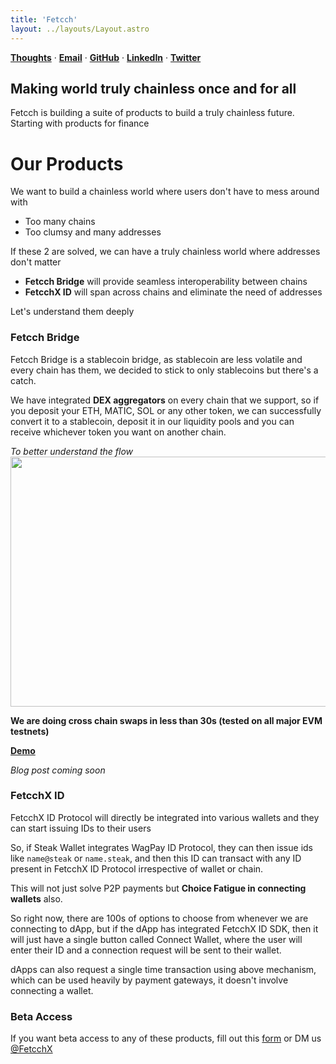 ```yaml
---
title: 'Fetcch'
layout: ../layouts/Layout.astro
---
```


[**Thoughts**](/thoughts) · [**Email**](mailto:hello@fetcch.xyz) · [**GitHub**](https://github.com/WagPay   ) · [**LinkedIn**](https://www.linkedin.com/company/fetcchx/) · [**Twitter**](https://twitter.com/FetcchX)

## Making world truly chainless once and for all

Fetcch is building a suite of products to build a truly chainless future.
Starting with products for finance

# Our Products

We want to build a chainless world where users don't have to mess around with

- Too many chains
- Too clumsy and many addresses

If these 2 are solved, we can have a truly chainless world where addresses don't matter

- **Fetcch Bridge** will provide seamless interoperability between chains
- **FetcchX ID** will span across chains and eliminate the need of addresses 

Let's understand them deeply

### Fetcch Bridge

Fetcch Bridge is a stablecoin bridge, as stablecoin are less volatile and every chain has them, we decided to stick to only stablecoins but there's a catch.

We have integrated **DEX aggregators** on every chain that we support, so if you deposit your ETH, MATIC, SOL or any other token, we can successfully convert it to a stablecoin, deposit it in our liquidity pools and you can receive whichever token you want on another chain.

*To better understand the flow*
<img src="https://i.ibb.co/X2FKqmP/fetcch-bridge.png" width="800" height="400" />

**We are doing cross chain swaps in less than 30s (tested on all major EVM testnets)**

[**Demo**](https://drive.google.com/file/d/1itzygOP_hxqnJvJwUuRE9wE0_IPJKUoJ/view?usp=sharing)

*Blog post coming soon*

### FetcchX ID

FetcchX ID Protocol will directly be integrated into various wallets and they can start issuing IDs to their users

So, if Steak Wallet integrates WagPay ID Protocol, they can then issue ids like `name@steak` or `name.steak`, and then this ID can transact with any ID present in FetcchX ID Protocol irrespective of wallet or chain.

This will not just solve P2P payments but **Choice Fatigue in connecting wallets** also.

So right now, there are 100s of options to choose from whenever we are connecting to dApp, but if the dApp has integrated FetcchX ID SDK, then it will just have a single button called Connect Wallet, where the user will enter their ID and a connection request will be sent to their wallet.

dApps can also request a single time transaction using above mechanism, which can be used heavily by payment gateways, it doesn't involve connecting a wallet.

### Beta Access

If you want beta access to any of these products, fill out this [form](https://twitter.com/FetcchX) or DM us [@FetcchX](https://twitter.com/FetcchX)

